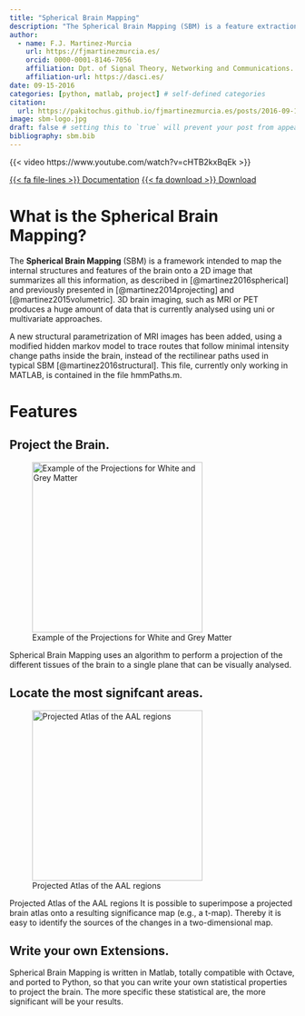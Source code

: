 ```yaml
---
title: "Spherical Brain Mapping"
description: "The Spherical Brain Mapping (SBM) is a feature extraction and visualization framework intended to map the internal structures and features of the brain onto a 2D image that summarizes all this information."
author:
  - name: F.J. Martinez-Murcia
    url: https://fjmartinezmurcia.es/
    orcid: 0000-0001-8146-7056
    affiliation: Dpt. of Signal Theory, Networking and Communications. University of Granada & DaSCI. 
    affiliation-url: https://dasci.es/ 
date: 09-15-2016
categories: [python, matlab, project] # self-defined categories
citation: 
  url: https://pakitochus.github.io/fjmartinezmurcia.es/posts/2016-09-15-project-sbm/ 
image: sbm-logo.jpg
draft: false # setting this to `true` will prevent your post from appearing on your listing page until you're ready!
bibliography: sbm.bib
---
```


::: {.column-page}
{{< video https://www.youtube.com/watch?v=cHTB2kxBqEk >}}
:::

[{{< fa file-lines >}} Documentation](http://mapbrain.readthedocs.io/en/latest/quickstart.html){.btn .btn-outline-primary .btn role="button" data-toggle="tooltip" title="Read the documentation"}
[{{< fa download >}} Download](https://github.com/SiPBA/mapBrain){.btn .btn-primary .btn role="button" data-toggle="tooltip" title="Download the package"}



# What is the Spherical Brain Mapping?
The **Spherical Brain Mapping** (SBM) is a framework intended to map the internal structures and features of the brain onto a 2D image that summarizes all this information, as described in [@martinez2016spherical] and previously presented in [@martinez2014projecting] and [@martinez2015volumetric]. 3D brain imaging, such as MRI or PET produces a huge amount of data that is currently analysed using uni or multivariate approaches.

A new structural parametrization of MRI images has been added, using a modified hidden markov model to trace routes that follow minimal intensity change paths inside the brain, instead of the rectilinear paths used in typical SBM [@martinez2016structural]. This file, currently only working in MATLAB, is contained in the file hmmPaths.m.

# Features
## Project the Brain.
![Example of the Projections for White and Grey Matter](03-projections-1.png){width=300 fig-align="left"}

Spherical Brain Mapping uses an algorithm to perform a projection of the different tissues of the brain to a single plane that can be visually analysed.

## Locate the most signifcant areas.

![Projected Atlas of the AAL regions](map-1.png){width=300 fig-align="left"}

Projected Atlas of the AAL regions
It is possible to superimpose a projected brain atlas onto a resulting significance map (e.g., a t-map). Thereby it is easy to identify the sources of the changes in a two-dimensional map.


## Write your own Extensions.
Spherical Brain Mapping is written in Matlab, totally compatible with Octave, and ported to Python, so that you can write your own statistical properties to project the brain. The more specific these statistical are, the more significant will be your results.